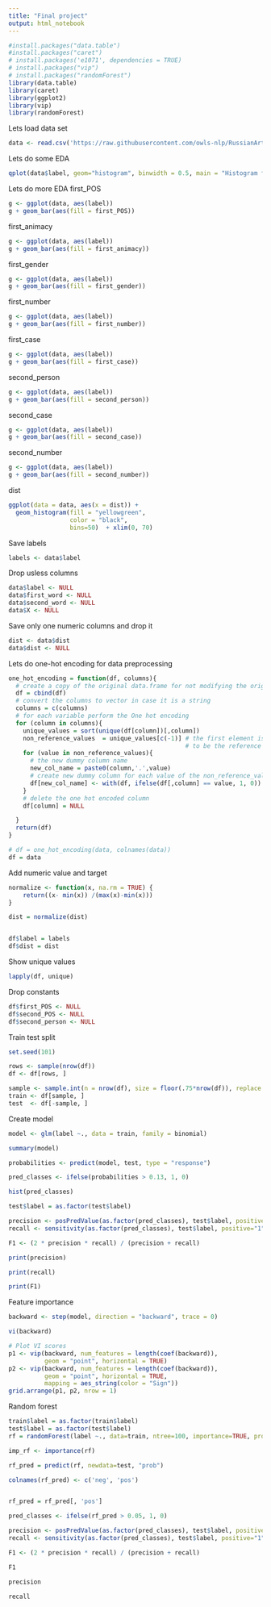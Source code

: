 ```yaml
---
title: "Final project"
output: html_notebook
---
```

```r
#install.packages("data.table")
#install.packages("caret")
# install.packages('e1071', dependencies = TRUE)
# install.packages("vip")
# install.packages("randomForest")
library(data.table)
library(caret)
library(ggplot2)
library(vip)
library(randomForest)
```

Lets load data set

```r
data <- read.csv('https://raw.githubusercontent.com/owls-nlp/RussianArticles-PronominalAnaphora/main/final_corpus.csv')
```

Lets do some EDA

```r
qplot(data$label, geom="histogram", binwidth = 0.5, main = "Histogram for target", xlab = "Labels count")
```

Lets do more EDA
first_POS
```r
g <- ggplot(data, aes(label))
g + geom_bar(aes(fill = first_POS))

```
first_animacy
```r
g <- ggplot(data, aes(label))
g + geom_bar(aes(fill = first_animacy))

```


first_gender
```r
g <- ggplot(data, aes(label))
g + geom_bar(aes(fill = first_gender))

```

first_number
```r
g <- ggplot(data, aes(label))
g + geom_bar(aes(fill = first_number))

```
first_case
```r
g <- ggplot(data, aes(label))
g + geom_bar(aes(fill = first_case))

```
second_person
```r
g <- ggplot(data, aes(label))
g + geom_bar(aes(fill = second_person))

```

second_case
```r
g <- ggplot(data, aes(label))
g + geom_bar(aes(fill = second_case))

```

second_number
```r
g <- ggplot(data, aes(label))
g + geom_bar(aes(fill = second_number))

```
dist
```r
ggplot(data = data, aes(x = dist)) +
  geom_histogram(fill = "yellowgreen", 
                 color = "black",
                 bins=50)  + xlim(0, 70)
```


Save labels

```r
labels <- data$label
```

Drop usless columns

```r
data$label <- NULL
data$first_word <- NULL
data$second_word <- NULL
data$X <- NULL
```

Save only one numeric columns and drop it

```r
dist <- data$dist
data$dist <- NULL
```

Lets do one-hot encoding for data preprocessing

```r
one_hot_encoding = function(df, columns){
  # create a copy of the original data.frame for not modifying the original
  df = cbind(df)
  # convert the columns to vector in case it is a string
  columns = c(columns)
  # for each variable perform the One hot encoding
  for (column in columns){
    unique_values = sort(unique(df[column])[,column])
    non_reference_values  = unique_values[c(-1)] # the first element is going 
                                                 # to be the reference by default
    for (value in non_reference_values){
      # the new dummy column name
      new_col_name = paste0(column,'.',value)
      # create new dummy column for each value of the non_reference_values
      df[new_col_name] <- with(df, ifelse(df[,column] == value, 1, 0))
    }
    # delete the one hot encoded column
    df[column] = NULL

  }
  return(df)
}
```


```r
# df = one_hot_encoding(data, colnames(data))
df = data
```

Add numeric value and target

```r
normalize <- function(x, na.rm = TRUE) {
    return((x- min(x)) /(max(x)-min(x)))
}

dist = normalize(dist)


df$label = labels
df$dist = dist
```

Show unique values
```r
lapply(df, unique)
```
Drop constants

```r
df$first_POS <- NULL
df$second_POS <- NULL
df$second_person <- NULL
```



Train test split

```r
set.seed(101)

rows <- sample(nrow(df))
df <- df[rows, ]

sample <- sample.int(n = nrow(df), size = floor(.75*nrow(df)), replace = F)
train <- df[sample, ]
test  <- df[-sample, ]
```

Create model

```r
model <- glm(label ~., data = train, family = binomial)
```

```r
summary(model)
```

```r
probabilities <- predict(model, test, type = "response")
```

```r
pred_classes <- ifelse(probabilities > 0.13, 1, 0)
```

```r
hist(pred_classes)
```

```r
test$label = as.factor(test$label)

precision <- posPredValue(as.factor(pred_classes), test$label, positive="1")
recall <- sensitivity(as.factor(pred_classes), test$label, positive="1")

F1 <- (2 * precision * recall) / (precision + recall)
```

```r
print(precision)
```

```r
print(recall)
```

```r
print(F1)
```

Feature importance

```r
backward <- step(model, direction = "backward", trace = 0)

vi(backward)

# Plot VI scores
p1 <- vip(backward, num_features = length(coef(backward)), 
          geom = "point", horizontal = TRUE)
p2 <- vip(backward, num_features = length(coef(backward)), 
          geom = "point", horizontal = TRUE, 
          mapping = aes_string(color = "Sign"))
grid.arrange(p1, p2, nrow = 1)
```
Random forest

```r
train$label = as.factor(train$label)
test$label = as.factor(test$label)
rf = randomForest(label ~., data=train, ntree=100, importance=TRUE, proximity=T)
```


```r
imp_rf <- importance(rf)
```



```r
rf_pred = predict(rf, newdata=test, "prob")

colnames(rf_pred) <- c('neg', 'pos')


rf_pred = rf_pred[, 'pos']

pred_classes <- ifelse(rf_pred > 0.05, 1, 0)

precision <- posPredValue(as.factor(pred_classes), test$label, positive="1")
recall <- sensitivity(as.factor(pred_classes), test$label, positive="1")

F1 <- (2 * precision * recall) / (precision + recall)
```


```r
F1
```

```r
precision
```


```r
recall
```




